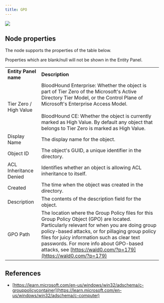 ```yaml
---
title: GPO
---
```


<img noZoom src="/assets/community-edition-pill-tag.svg"/> 

## Node properties

The node supports the properties of the table below.

<Note>
Properties which are blank/null will not be shown in the Entity Panel.
</Note>

|     |     |
| --- | --- |
| **Entity Panel name** | **Description** |
| Tier Zero / High Value | BloodHound Enterprise: Whether the object is part of Tier Zero of the Microsoft's Active Directory Tier Model, or the Control Plane of Microsoft's Enterprise Access Model.  <br/>  <br/>BloodHound CE: Whether the object is currently marked as High Value. By default any object that belongs to Tier Zero is marked as High Value. |
| Display Name | The display name for the object. |
| Object ID | The object's GUID, a unique identifier in the directory. |
| ACL Inheritance Denied | Identifies whether an object is allowing ACL inheritance to itself. |
| Created | The time when the object was created in the directory. |
| Description | The contents of the description field for the object. |
| GPO Path | The location where the Group Policy files for this Group Policy Object (GPO) are located. Particularly relevant for when you are doing group policy-based attacks, or for pillaging group policy files for juicy information such as clear text passwords. For more info about GPO-based attacks, see [https://wald0.com/?p=179](https://wald0.com/?p=179) |

## References

* [https://learn.microsoft.com/en-us/windows/win32/adschema/c-grouppolicycontainer](https://learn.microsoft.com/en-us/windows/win32/adschema/c-computer)

